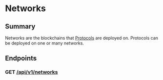 # Networks

## Summary

Networks are the blockchains that [Protocols](todoAdd) are deployed on.  Protocols can be deployed on one or many networks.


## Endpoints

### GET [/api/v1/networks](todo)
